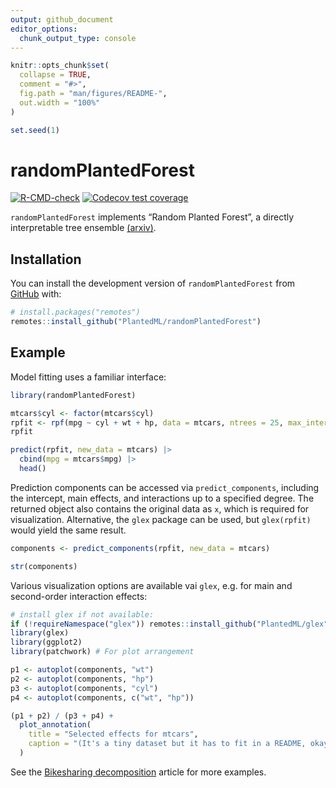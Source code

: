 ```yaml
---
output: github_document
editor_options: 
  chunk_output_type: console
---
```


<!-- README.md is generated from README.Rmd. Please edit that file -->

```r
knitr::opts_chunk$set(
  collapse = TRUE,
  comment = "#>",
  fig.path = "man/figures/README-",
  out.width = "100%"
)

set.seed(1)
```

# randomPlantedForest

<!-- badges: start -->
[![R-CMD-check](https://github.com/PlantedML/randomPlantedForest/actions/workflows/R-CMD-check.yaml/badge.svg)](https://github.com/PlantedML/randomPlantedForest/actions/workflows/R-CMD-check.yaml)
[![Codecov test coverage](https://codecov.io/gh/PlantedML/randomPlantedForest/branch/master/graph/badge.svg)](https://app.codecov.io/gh/PlantedML/randomPlantedForest?branch=master)
<!-- badges: end -->

`randomPlantedForest` implements "Random Planted Forest", a directly interpretable tree ensemble [(arxiv)][arxiv1].

## Installation

You can install the development version of `randomPlantedForest` from [GitHub](https://github.com/) with:

```r
# install.packages("remotes")
remotes::install_github("PlantedML/randomPlantedForest")
```

## Example

Model fitting uses a familiar interface:

```r
library(randomPlantedForest)

mtcars$cyl <- factor(mtcars$cyl)
rpfit <- rpf(mpg ~ cyl + wt + hp, data = mtcars, ntrees = 25, max_interaction = 2)
rpfit

predict(rpfit, new_data = mtcars) |>
  cbind(mpg = mtcars$mpg) |>
  head()
```

Prediction components can be accessed via `predict_components`, including the intercept, main effects, and interactions up to a specified degree.
The returned object also contains the original data as `x`, which is required for visualization.
Alternative, the `glex` package can be used, but `glex(rpfit)` would yield the same result.

```r
components <- predict_components(rpfit, new_data = mtcars) 

str(components)
```

Various visualization options are available vai `glex`, e.g. for main and second-order interaction effects:

```r
# install glex if not available:
if (!requireNamespace("glex")) remotes::install_github("PlantedML/glex")
library(glex)
library(ggplot2)
library(patchwork) # For plot arrangement

p1 <- autoplot(components, "wt")
p2 <- autoplot(components, "hp")
p3 <- autoplot(components, "cyl")
p4 <- autoplot(components, c("wt", "hp"))

(p1 + p2) / (p3 + p4) +
  plot_annotation(
    title = "Selected effects for mtcars",
    caption = "(It's a tiny dataset but it has to fit in a README, okay?)"
  )
```


See the [Bikesharing decomposition][bikes] article for more examples.


[arxiv1]: https://arxiv.org/abs/2012.14563
[bikes]: https://plantedml.com/glex/articles/Bikesharing-Decomposition-rpf.html
